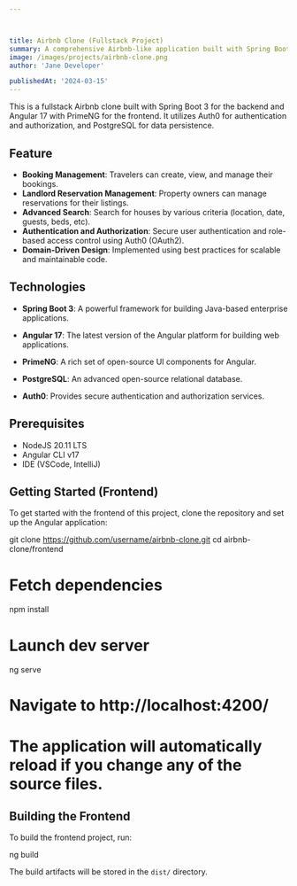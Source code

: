 ```yaml
---



title: Airbnb Clone (Fullstack Project)
summary: A comprehensive Airbnb-like application built with Spring Boot 3 and Angular 17.
image: /images/projects/airbnb-clone.png
author: 'Jane Developer'

publishedAt: '2024-03-15'
---
```



This is a fullstack Airbnb clone built with Spring Boot 3 for the backend and Angular 17 with PrimeNG for the frontend. It utilizes Auth0 for authentication and authorization, and PostgreSQL for data persistence.

## Feature







- **Booking Management**: Travelers can create, view, and manage their bookings.
- **Landlord Reservation Management**: Property owners can manage reservations for their listings.
- **Advanced Search**: Search for houses by various criteria (location, date, guests, beds, etc).
- **Authentication and Authorization**: Secure user authentication and role-based access control using Auth0 (OAuth2).
- **Domain-Driven Design**: Implemented using best practices for scalable and maintainable code.

## Technologies



- **Spring Boot 3**: A powerful framework for building Java-based enterprise applications.
- **Angular 17**: The latest version of the Angular platform for building web applications.
- **PrimeNG**: A rich set of open-source UI components for Angular.
- **PostgreSQL**: An advanced open-source relational database.



- **Auth0**: Provides secure authentication and authorization services.


## Prerequisites


- NodeJS 20.11 LTS
- Angular CLI v17
- IDE (VSCode, IntelliJ)




## Getting Started (Frontend)



To get started with the frontend of this project, clone the repository and set up the Angular application:






git clone https://github.com/username/airbnb-clone.git
cd airbnb-clone/frontend


# Fetch dependencies
npm install




# Launch dev server
ng serve


# Navigate to http://localhost:4200/
# The application will automatically reload if you change any of the source files.


## Building the Frontend

To build the frontend project, run:


ng build


The build artifacts will be stored in the `dist/` directory.